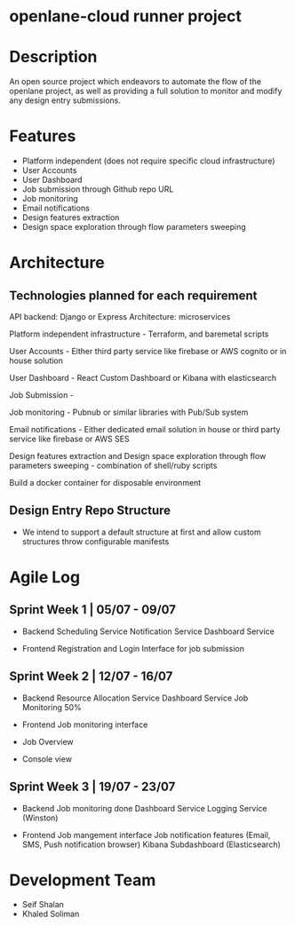 # openlane-cloud runner project

# Description

An open source project which endeavors to automate the flow of the openlane project, as well as providing a full solution to monitor and modify any design entry submissions.

# Features
+ Platform independent (does not require specific cloud infrastructure)
+ User Accounts
+ User Dashboard
+ Job submission through Github repo URL
+ Job monitoring
+ Email notifications
+ Design features extraction
+ Design space exploration through flow parameters sweeping

# Architecture

## Technologies planned for each requirement

API backend:
Django or Express
Architecture: microservices


Platform independent infrastructure -
Terraform, and baremetal scripts

User Accounts -
Either third party service like firebase or AWS cognito or in house solution

User Dashboard -
React Custom Dashboard or Kibana with elasticsearch

Job Submission -

Job monitoring - Pubnub or similar libraries with Pub/Sub system



Email notifications -
Either dedicated email solution in house or third party service like firebase or AWS SES

Design features extraction and Design space exploration through flow parameters sweeping - combination of shell/ruby scripts

Build a docker container for disposable environment

## Design Entry Repo Structure

- We intend to support a default structure at first and allow custom structures throw configurable manifests

# Agile Log

## Sprint Week 1 | 05/07 - 09/07
- Backend
Scheduling Service
Notification Service
Dashboard Service

- Frontend
Registration and Login
Interface for job submission

## Sprint Week 2 | 12/07 - 16/07
 - Backend
 Resource Allocation Service
 Dashboard Service
 Job Monitoring 50%

 - Frontend
 Job monitoring interface
 - Job Overview
 - Console view

 ## Sprint Week 3 | 19/07 - 23/07
 - Backend
 Job monitoring done
 Dashboard Service
 Logging Service (Winston)

 - Frontend
Job mangement interface
Job notification features (Email, SMS, Push notification browser)
Kibana Subdashboard (Elasticsearch)

# Development Team
 - Seif Shalan
 - Khaled Soliman
